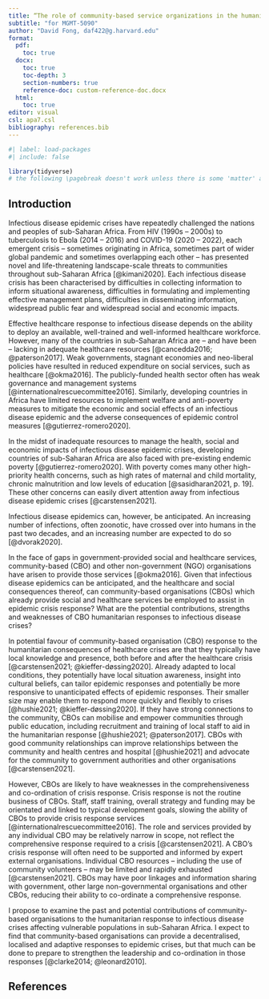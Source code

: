 ```yaml
---
title: “The role of community-based service organizations in the humanitarian response to infectious disease crises in vulnerable populations of sub-Saharan Africa”
subtitle: "for MGMT-5090"
author: "David Fong, daf422@g.harvard.edu"
format:
  pdf:
    toc: true
  docx:
    toc: true
    toc-depth: 3
    section-numbers: true
    reference-doc: custom-reference-doc.docx
  html:
    toc: true
editor: visual
csl: apa7.csl
bibliography: references.bib
---
```


```r
#| label: load-packages
#| include: false

library(tidyverse)
# the following \pagebreak doesn't work unless there is some 'matter' after the front-matter!
```

\pagebreak

## Introduction

Infectious disease epidemic crises have repeatedly challenged the nations and peoples of sub-Saharan Africa. From HIV (1990s -- 2000s) to tuberculosis to Ebola (2014 -- 2016) and COVID-19 (2020 -- 2022), each emergent crisis -- sometimes originating in Africa, sometimes part of wider global pandemic and sometimes overlapping each other -- has presented novel and life-threatening landscape-scale threats to communities throughout sub-Saharan Africa [@kimani2020]. Each infectious disease crisis has been characterised by difficulties in collecting information to inform situational awareness, difficulties in formulating and implementing effective management plans, difficulties in disseminating information, widespread public fear and widespread social and economic impacts.

Effective healthcare response to infectious disease depends on the ability to deploy an available, well-trained and well-informed healthcare workforce. However, many of the countries in sub-Saharan Africa are -- and have been -- lacking in adequate healthcare resources [@cancedda2016; @paterson2017]. Weak governments, stagnant economies and neo-liberal policies have resulted in reduced expenditure on social services, such as healthcare [@okma2016]. The publicly-funded health sector often has weak governance and management systems [@internationalrescuecommittee2016]. Similarly, developing countries in Africa have limited resources to implement welfare and anti-poverty measures to mitigate the economic and social effects of an infectious disease epidemic and the adverse consequences of epidemic control measures [@gutierrez-romero2020].

In the midst of inadequate resources to manage the health, social and economic impacts of infectious disease epidemic crises, developing countries of sub-Saharan Africa are also faced with pre-existing endemic poverty [@gutierrez-romero2020]. With poverty comes many other high-priority health concerns, such as high rates of maternal and child mortality, chronic malnutrition and low levels of education [@sasidharan2021, p. 19]. These other concerns can easily divert attention away from infectious disease epidemic crises [@carstensen2021].

Infectious disease epidemics can, however, be anticipated. An increasing number of infections, often zoonotic, have crossed over into humans in the past two decades, and an increasing number are expected to do so [@dvorak2020].

In the face of gaps in government-provided social and healthcare services, community-based (CBO) and other non-government (NGO) organisations have arisen to provide those services [@okma2016]. Given that infectious disease epidemics can be anticipated, and the healthcare and social consequences thereof, can community-based organisations (CBOs) which already provide social and healthcare services be employed to assist in epidemic crisis response? What are the potential contributions, strengths and weaknesses of CBO humanitarian responses to infectious disease crises?

In potential favour of community-based organisation (CBO) response to the humanitarian consequences of healthcare crises are that they typically have local knowledge and presence, both before and after the healthcare crisis [@carstensen2021; @kieffer-døssing2020]. Already adapted to local conditions, they potentially have local situation awareness, insight into cultural beliefs, can tailor epidemic responses and potentially be more responsive to unanticipated effects of epidemic responses. Their smaller size may enable them to respond more quickly and flexibly to crises [@hushie2021; @kieffer-døssing2020]. If they have strong connections to the community, CBOs can mobilise and empower communities through public education, including recruitment and training of local staff to aid in the humanitarian response [@hushie2021; @paterson2017]. CBOs with good community relationships can improve relationships between the community and health centres and hospital [@hushie2021] and advocate for the community to government authorities and other organisations [@carstensen2021].

However, CBOs are likely to have weaknesses in the comprehensiveness and co-ordination of crisis response. Crisis response is not the routine business of CBOs. Staff, staff training, overall strategy and funding may be orientated and linked to typical development goals, slowing the ability of CBOs to provide crisis response services [@internationalrescuecommittee2016]. The role and services provided by any individual CBO may be relatively narrow in scope, not reflect the comprehensive response required to a crisis [@carstensen2021]. A CBO's crisis response will often need to be supported and informed by expert external organisations. Individual CBO resources -- including the use of community volunteers -- may be limited and rapidly exhausted [@carstensen2021]. CBOs may have poor linkages and information sharing with government, other large non-governmental organisations and other CBOs, reducing their ability to co-ordinate a comprehensive response.

I propose to examine the past and potential contributions of community-based organisations to the humanitarian response to infectious disease crises affecting vulnerable populations in sub-Saharan Africa. I expect to find that community-based organisations can provide a decentralised, localised and adaptive responses to epidemic crises, but that much can be done to prepare to strengthen the leadership and co-ordination in those responses [@clarke2014; @leonard2010].

\pagebreak

## References

<br>

::: {#refs}
:::
